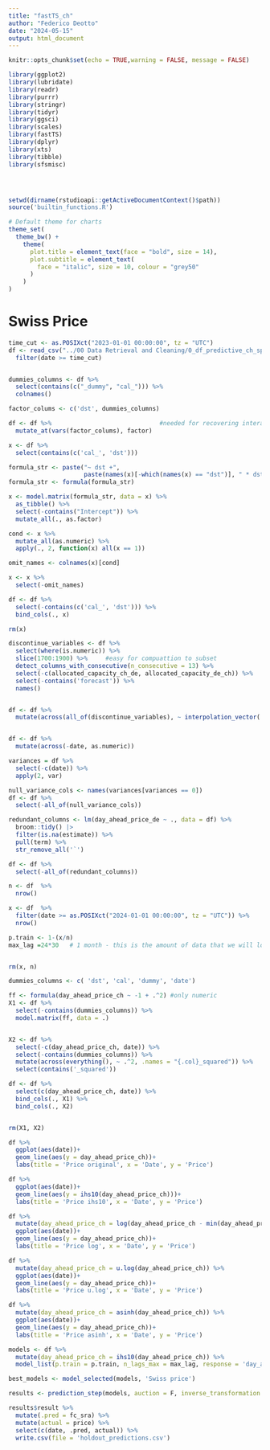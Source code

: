 ```yaml
---
title: "fastTS_ch"
author: "Federico Deotto"
date: "2024-05-15"
output: html_document
---
```



```r
knitr::opts_chunk$set(echo = TRUE,warning = FALSE, message = FALSE)

library(ggplot2)
library(lubridate)
library(readr)
library(purrr)
library(stringr)
library(tidyr)
library(ggsci)
library(scales)
library(fastTS)
library(dplyr)
library(xts)
library(tibble)
library(sfsmisc)




setwd(dirname(rstudioapi::getActiveDocumentContext()$path))
source('builtin_functions.R')

# Default theme for charts
theme_set(
  theme_bw() +
    theme(  
      plot.title = element_text(face = "bold", size = 14),
      plot.subtitle = element_text(
        face = "italic", size = 10, colour = "grey50"
      )
    )
)
```


# Swiss Price
```r
time_cut <- as.POSIXct("2023-01-01 00:00:00", tz = "UTC")
df <- read_csv("../00 Data Retrieval and Cleaning/0_df_predictive_ch_spot_price.csv") %>% 
  filter(date >= time_cut)


dummies_columns <- df %>%
  select(contains(c("_dummy", "cal_"))) %>% 
  colnames()

factor_colums <- c('dst', dummies_columns)

df <- df %>%                              #needed for recovering interaction easily
  mutate_at(vars(factor_colums), factor)

x <- df %>%
  select(contains(c('cal_', 'dst')))

formula_str <- paste("~ dst +",
                     paste(names(x)[-which(names(x) == "dst")], " * dst", sep = "", collapse = " + "), sep = "")
formula_str <- formula(formula_str)

x <- model.matrix(formula_str, data = x) %>%
  as_tibble() %>%
  select(-contains("Intercept")) %>% 
  mutate_all(., as.factor)

cond <- x %>%
  mutate_all(as.numeric) %>% 
  apply(., 2, function(x) all(x == 1))

omit_names <- colnames(x)[cond]

x <- x %>% 
  select(-omit_names)

df <- df %>% 
  select(-contains(c('cal_', 'dst'))) %>% 
  bind_cols(., x)

rm(x)

discontinue_variables <- df %>% 
  select(where(is.numeric)) %>% 
  slice(1700:1900) %>%     #easy for compuattion to subset
  detect_columns_with_consecutive(n_consecutive = 13) %>%
  select(-c(allocated_capacity_ch_de, allocated_capacity_de_ch)) %>% 
  select(-contains('forecast')) %>% 
  names()


df <- df %>%
  mutate(across(all_of(discontinue_variables), ~ interpolation_vector(.))) #they will be the same for all type and price


df <- df %>%  
  mutate(across(-date, as.numeric))

variances = df %>%  
  select(-c(date)) %>%  
  apply(2, var)

null_variance_cols <- names(variances[variances == 0])
df <- df %>% 
  select(-all_of(null_variance_cols))

redundant_columns <- lm(day_ahead_price_de ~ ., data = df) %>%  
  broom::tidy() |> 
  filter(is.na(estimate)) %>% 
  pull(term) %>%
  str_remove_all('`')

df <- df %>% 
  select(-all_of(redundant_columns))

n <- df  %>% 
  nrow()

x <- df  %>% 
  filter(date >= as.POSIXct("2024-01-01 00:00:00", tz = "UTC")) %>% 
  nrow()

p.train <- 1-(x/n)
max_lag =24*30   # 1 month - this is the amount of data that we will lose by shifting


rm(x, n)

dummies_columns <- c( 'dst', 'cal', 'dummy', 'date')

ff <- formula(day_ahead_price_ch ~ -1 + .^2) #only numeric
X1 <- df %>% 
  select(-contains(dummies_columns)) %>% 
  model.matrix(ff, data = .)


X2 <- df %>%
  select(-c(day_ahead_price_ch, date)) %>% 
  select(-contains(dummies_columns)) %>% 
  mutate(across(everything(), ~ .^2, .names = "{.col}_squared")) %>% 
  select(contains('_squared'))

df <- df %>% 
  select(c(day_ahead_price_ch, date)) %>% 
  bind_cols(., X1) %>% 
  bind_cols(., X2)


rm(X1, X2)
```


```r
df %>% 
  ggplot(aes(date))+
  geom_line(aes(y = day_ahead_price_ch))+
  labs(title = 'Price original', x = 'Date', y = 'Price')

df %>% 
  ggplot(aes(date))+
  geom_line(aes(y = ihs10(day_ahead_price_ch)))+
  labs(title = 'Price ihs10', x = 'Date', y = 'Price')

df %>% 
  mutate(day_ahead_price_ch = log(day_ahead_price_ch - min(day_ahead_price_ch) +1)) %>% 
  ggplot(aes(date))+
  geom_line(aes(y = day_ahead_price_ch))+
  labs(title = 'Price log', x = 'Date', y = 'Price')

df %>% 
  mutate(day_ahead_price_ch = u.log(day_ahead_price_ch)) %>% 
  ggplot(aes(date))+
  geom_line(aes(y = day_ahead_price_ch))+
  labs(title = 'Price u.log', x = 'Date', y = 'Price')

df %>% 
  mutate(day_ahead_price_ch = asinh(day_ahead_price_ch)) %>% 
  ggplot(aes(date))+
  geom_line(aes(y = day_ahead_price_ch))+
  labs(title = 'Price asinh', x = 'Date', y = 'Price')
```

```r
models <- df %>% 
  mutate(day_ahead_price_ch = ihs10(day_ahead_price_ch)) %>%
  model_list(p.train = p.train, n_lags_max = max_lag, response = 'day_ahead_price_ch')
```




```r
best_models <- model_selected(models, 'Swiss price')
```

```r
results <- prediction_step(models, auction = F, inverse_transformation = inverse_ihs10, response = 'Swiss price')
```

```r
results$result %>% 
  mutate(.pred = fc_sra) %>% 
  mutate(actual = price) %>% 
  select(c(date, .pred, actual)) %>% 
  write.csv(file = 'holdout_predictions.csv')
```


